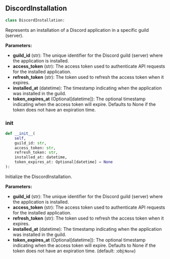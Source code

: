 <a id="camel.bots.discord.discord_installation"></a>

<a id="camel.bots.discord.discord_installation.DiscordInstallation"></a>

## DiscordInstallation

```python
class DiscordInstallation:
```

Represents an installation of a Discord application in a
specific guild (server).

**Parameters:**

- **guild_id** (str): The unique identifier for the Discord guild (server) where the application is installed.
- **access_token** (str): The access token used to authenticate API requests for the installed application.
- **refresh_token** (str): The token used to refresh the access token when it expires.
- **installed_at** (datetime): The timestamp indicating when the application was installed in the guild.
- **token_expires_at** (Optional[datetime]): The optional timestamp indicating when the access token will expire. Defaults to None if the token does not have an expiration time.

<a id="camel.bots.discord.discord_installation.DiscordInstallation.__init__"></a>

### __init__

```python
def __init__(
    self,
    guild_id: str,
    access_token: str,
    refresh_token: str,
    installed_at: datetime,
    token_expires_at: Optional[datetime] = None
):
```

Initialize the DiscordInstallation.

**Parameters:**

- **guild_id** (str): The unique identifier for the Discord guild (server) where the application is installed.
- **access_token** (str): The access token used to authenticate API requests for the installed application.
- **refresh_token** (str): The token used to refresh the access token when it expires.
- **installed_at** (datetime): The timestamp indicating when the application was installed in the guild.
- **token_expires_at** (Optional[datetime]): The optional timestamp indicating when the access token will expire. Defaults to None if the token does not have an expiration time. (default: :obj:`None`)
